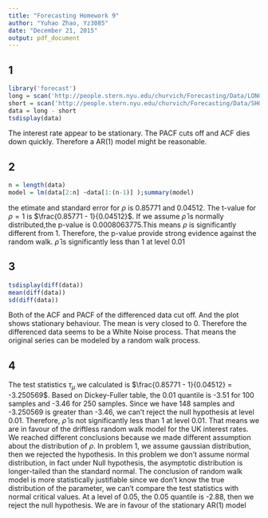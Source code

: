 ```yaml
---
title: "Forecasting Homework 9"
author: "Yuhao Zhao, Yz3085"
date: "December 21, 2015"
output: pdf_document
---
```

1
---
```r
library('forecast')
long = scan('http://people.stern.nyu.edu/churvich/Forecasting/Data/LONG.M')
short = scan('http://people.stern.nyu.edu/churvich/Forecasting/Data/SHORT.M')
data = long - short
tsdisplay(data)
```

The interest rate appear to be stationary. The PACF cuts off and ACF dies down quickly. Therefore a AR(1) model might be reasonable. 

2
---
```r
n = length(data)
model = lm(data[2:n] ~data[1:(n-1)] );summary(model)
```

the etimate and standard error for $\rho$ is 0.85771 and 0.04512. The t-value for $\rho =1$ is $\frac{0.85771 - 1}{0.04512}$. If we assume $\hat{\rho}$ is normally distributed,the p-value is 0.0008063775.This means $\rho$ is significantly different from 1. Therefore, the p-value provide strong evidence against the random walk. $\hat{\rho}$ is significantly less than 1 at level 0.01

3
---
```r
tsdisplay(diff(data))
mean(diff(data))
sd(diff(data))
```

Both of the ACF and PACF of the differenced data cut off. And the plot shows stationary behaviour. The mean is very closed to 0. Therefore the differenced data seems to be a White Noise process. That means the original series can be modeled by a random walk process.

4
---
The test statistics $\tau_{\mu}$ we calculated is $\frac{0.85771 - 1}{0.04512} = -3.250569$. Based on Dickey-Fuller table, the 0.01 quantile is -3.51 for 100 samples and -3.46 for 250 samples. Since we have  148 samples and  -3.250569 is greater than -3.46, we can't reject the null hypothesis at level 0.01. Therefore, $\hat{\rho}$ is not significantly less than 1 at level 0.01. That means we are in favour of the driftless random walk model for the UK interest rates. We reached different conclusions because we made different assumption about the distribution of $\rho$. In problem 1, we assume gaussian distribution, then we rejected the hypothesis. In this problem we don't assume normal distribution, in fact under Null hypothesis, the asymptotic distribution is longer-tailed
than the standard normal. The conclusion of random walk model is more statistically justifiable since we don't know the true distribution of the parameter, we can't compare the test statistics with normal critical values. At a level of 0.05, the 0.05 quantile is -2.88, then we reject the null hypothesis. We are in favour of the stationary AR(1) model










